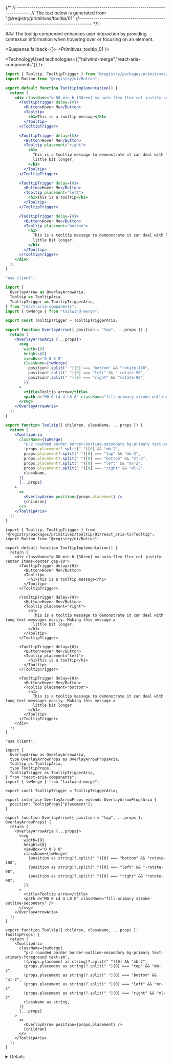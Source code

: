 
{/*
// ------------------------------------------------------------------------------------
    //	The text below is generated from "@/registry/primitives/tooltip/01"
//------------------------------------------------------------------------------------
*/}

<Wrapper>
<Title>Tooltip</Title>
### The tooltip component enhances user interaction by providing contextual information when hovering over or focusing on an element.

<WrapperToggle >
<Preview>



<Suspense fallback={<Skeleton className="h-60 rounded-lg" />}>
<Display>
<Primitives_tooltip_01 />
</Display>
</Suspense>

</Preview>

<Implementation>

<TechnologyUsed technologies={["tailwind-merge","react-aria-components"]} />
<CodeBlock variant="tooltip">

```react_aria|js|example.jsx
import { Tooltip, TooltipTrigger } from "@registry/packages/primitives/tooltip/01/react_aria-js/Tooltip";
import Button from "@registry/ui/Button";

export default function TooltipImplementation() {
  return (
    <div className="w-80 min-h-[30rem] mx-auto flex flex-col justify-center items-center gap-10">
      <TooltipTrigger delay={0}>
        <Button>Hover Me</Button>
        <Tooltip>
          <h1>This is a tooltip message</h1>
        </Tooltip>
      </TooltipTrigger>

      <TooltipTrigger delay={0}>
        <Button>Hover Me</Button>
        <Tooltip placement="right">
          <h1>
            This is a tooltip message to demonstrate it can deal with long text messages easily. Making this message a
            little bit longer.
          </h1>
        </Tooltip>
      </TooltipTrigger>

      <TooltipTrigger delay={0}>
        <Button>Hover Me</Button>
        <Tooltip placement="left">
          <h1>This is a tooltip</h1>
        </Tooltip>
      </TooltipTrigger>

      <TooltipTrigger delay={0}>
        <Button>Hover Me</Button>
        <Tooltip placement="bottom">
          <h1>
            This is a tooltip message to demonstrate it can deal with long text messages easily. Making this message a
            little bit longer.
          </h1>
        </Tooltip>
      </TooltipTrigger>
    </div>
  );
}

```

```react_aria|js|Tooltip.jsx
"use client";

import {
  OverlayArrow as OverlayArrowAria,
  Tooltip as TooltipAria,
  TooltipTrigger as TooltipTriggerAria,
} from "react-aria-components";
import { twMerge } from "tailwind-merge";

export const TooltipTrigger = TooltipTriggerAria;

export function OverlayArrow({ position = "top", ...props }) {
  return (
    <OverlayArrowAria {...props}>
      <svg
        width={8}
        height={8}
        viewBox="0 0 8 8"
        className={twMerge(
          position?.split(" ")[0] === "bottom" && "rotate-180",
          position?.split(" ")[0] === "left" && "-rotate-90",
          position?.split(" ")[0] === "right" && "rotate-90",
        )}
      >
        <title>Tooltip arrow</title>
        <path d="M0 0 L4 4 L8 0" className="fill-primary stroke-outline-secondary" />
      </svg>
    </OverlayArrowAria>
  );
}

export function Tooltip({ children, className, ...props }) {
  return (
    <TooltipAria
      className={twMerge(
        "p-2 rounded border border-outline-secondary bg-primary text-primary-foreground text-sm",
        !props.placement?.split(" ")[0] && "mb-2",
        props.placement?.split(" ")[0] === "top" && "mb-2",
        props.placement?.split(" ")[0] === "bottom" && "mt-2",
        props.placement?.split(" ")[0] === "left" && "mr-2",
        props.placement?.split(" ")[0] === "right" && "ml-2",
        className,
      )}
      {...props}
    >
      <>
        <OverlayArrow position={props.placement} />
        {children}
      </>
    </TooltipAria>
  );
}

```

```react_aria|ts|example.tsx
import { Tooltip, TooltipTrigger } from "@registry/packages/primitives/tooltip/01/react_aria-ts/Tooltip";
import Button from "@registry/ui/Button";

export default function TooltipImplementation() {
  return (
    <div className="w-80 min-h-[30rem] mx-auto flex flex-col justify-center items-center gap-10">
      <TooltipTrigger delay={0}>
        <Button>Hover Me</Button>
        <Tooltip>
          <h1>This is a tooltip message</h1>
        </Tooltip>
      </TooltipTrigger>

      <TooltipTrigger delay={0}>
        <Button>Hover Me</Button>
        <Tooltip placement="right">
          <h1>
            This is a tooltip message to demonstrate it can deal with long text messages easily. Making this message a
            little bit longer.
          </h1>
        </Tooltip>
      </TooltipTrigger>

      <TooltipTrigger delay={0}>
        <Button>Hover Me</Button>
        <Tooltip placement="left">
          <h1>This is a tooltip</h1>
        </Tooltip>
      </TooltipTrigger>

      <TooltipTrigger delay={0}>
        <Button>Hover Me</Button>
        <Tooltip placement="bottom">
          <h1>
            This is a tooltip message to demonstrate it can deal with long text messages easily. Making this message a
            little bit longer.
          </h1>
        </Tooltip>
      </TooltipTrigger>
    </div>
  );
}

```

```react_aria|ts|Tooltip.tsx
"use client";

import {
  OverlayArrow as OverlayArrowAria,
  type OverlayArrowProps as OverlayArrowPropsAria,
  Tooltip as TooltipAria,
  type TooltipProps,
  TooltipTrigger as TooltipTriggerAria,
} from "react-aria-components";
import { twMerge } from "tailwind-merge";

export const TooltipTrigger = TooltipTriggerAria;

export interface OverlayArrowProps extends OverlayArrowPropsAria {
  position: TooltipProps["placement"];
}

export function OverlayArrow({ position = "top", ...props }: OverlayArrowProps) {
  return (
    <OverlayArrowAria {...props}>
      <svg
        width={8}
        height={8}
        viewBox="0 0 8 8"
        className={twMerge(
          (position as string)?.split(" ")[0] === "bottom" && "rotate-180",
          (position as string)?.split(" ")[0] === "left" && "-rotate-90",
          (position as string)?.split(" ")[0] === "right" && "rotate-90",
        )}
      >
        <title>Tooltip arrow</title>
        <path d="M0 0 L4 4 L8 0" className="fill-primary stroke-outline-secondary" />
      </svg>
    </OverlayArrowAria>
  );
}

export function Tooltip({ children, className, ...props }: TooltipProps) {
  return (
    <TooltipAria
      className={twMerge(
        "p-2 rounded border border-outline-secondary bg-primary text-primary-foreground text-sm",
        !(props.placement as string)?.split(" ")[0] && "mb-2",
        (props.placement as string)?.split(" ")[0] === "top" && "mb-2",
        (props.placement as string)?.split(" ")[0] === "bottom" && "mt-2",
        (props.placement as string)?.split(" ")[0] === "left" && "mr-2",
        (props.placement as string)?.split(" ")[0] === "right" && "ml-2",
        className as string,
      )}
      {...props}
    >
      <>
        <OverlayArrow position={props.placement} />
        {children}
      </>
    </TooltipAria>
  );
}

```

</CodeBlock>
<Details>


## OverlayArrow Props

| Name     | Type                        | Default | Description                                                                                         |
| -------- | --------------------------- | ------- | --------------------------------------------------------------------------------------------------- |
| position | `TooltipProps["placement"]` | `"top"` | The position of the tooltip relative to the trigger element, which affects the arrow's orientation. |
| ...props | `OverlayArrowPropsAria`     | -       | Additional props to pass to the `OverlayArrowAria` component from `react-aria-components`.          |

## Tooltip Props

| Name      | Type              | Default | Description                                                                           |
| --------- | ----------------- | ------- | ------------------------------------------------------------------------------------- |
| className | `string`          | -       | Additional classes to apply to the tooltip.                                           |
| children  | `React.ReactNode` | -       | The content to be displayed inside the tooltip.                                       |
| ...props  | `TooltipProps`    | -       | Additional props to pass to the `TooltipAria` component from `react-aria-components`. |

</Details>
</Implementation>
</WrapperToggle>
</Wrapper>
